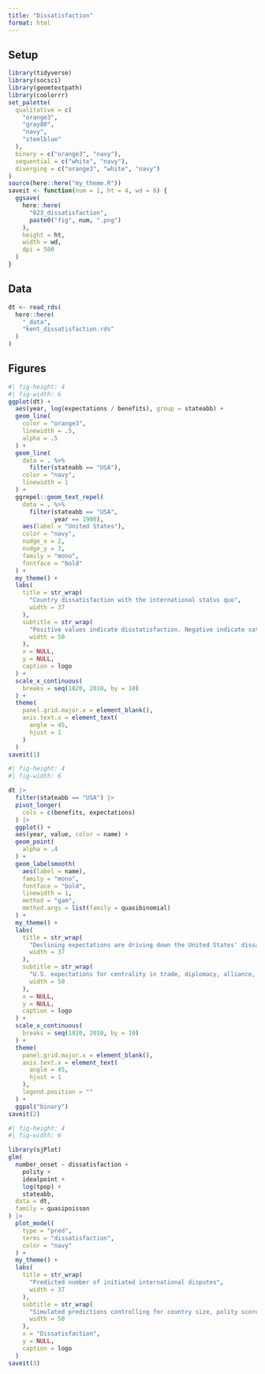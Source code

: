 ```yaml
---
title: "Dissatisfaction"
format: html
---
```


## Setup

```r
library(tidyverse)
library(socsci)
library(geomtextpath)
library(coolorrr)
set_palette(
  qualitative = c(
    "orange3",
    "gray80",
    "navy",
    "steelblue"
  ),
  binary = c("orange3", "navy"),
  sequential = c("white", "navy"),
  diverging = c("orange3", "white", "navy")
)
source(here::here("my_theme.R"))
saveit <- function(num = 1, ht = 4, wd = 6) {
  ggsave(
    here::here(
      "023_dissatisfaction",
      paste0("fig", num, ".png")
    ),
    height = ht,
    width = wd,
    dpi = 500
  )
}
```


## Data

```r
dt <- read_rds(
  here::here(
    "_data",
    "kent_dissatisfaction.rds"
  )
)
```

## Figures

```r
#| fig-height: 4
#| fig-width: 6
ggplot(dt) +
  aes(year, log(expectations / benefits), group = stateabb) +
  geom_line(
    color = "orange3",
    linewidth = .5,
    alpha = .5
  ) +
  geom_line(
    data = . %>% 
      filter(stateabb == "USA"),
    color = "navy",
    linewidth = 1
  ) +
  ggrepel::geom_text_repel(
    data = . %>%
      filter(stateabb == "USA",
             year == 1900),
    aes(label = "United States"),
    color = "navy",
    nudge_x = 2,
    nudge_y = 3,
    family = "mono",
    fontface = "bold"
  ) +
  my_theme() +
  labs(
    title = str_wrap(
      "Country dissatisfaction with the international status quo",
      width = 37
    ),
    subtitle = str_wrap(
      "Positive values indicate disstatisfaction. Negative indicate satisfaction. U.S. values are shown in blue.",
      width = 50
    ),
    x = NULL,
    y = NULL,
    caption = logo
  ) +
  scale_x_continuous(
    breaks = seq(1820, 2010, by = 10)
  ) +
  theme(
    panel.grid.major.x = element_blank(),
    axis.text.x = element_text(
      angle = 45,
      hjust = 1
    )
  )
saveit(1)
```

```r
#| fig-height: 4
#| fig-width: 6

dt |>
  filter(stateabb == "USA") |>
  pivot_longer(
    cols = c(benefits, expectations)
  ) |>
  ggplot() +
  aes(year, value, color = name) +
  geom_point(
    alpha = .4
  ) +
  geom_labelsmooth(
    aes(label = name),
    family = "mono",
    fontface = "bold",
    linewidth = 1,
    method = "gam",
    method.args = list(family = quasibinomial)
  ) +
  my_theme() +
  labs(
    title = str_wrap(
      "Declining expectations are driving down the United States' dissatisfaction score",
      width = 37
    ),
    subtitle = str_wrap(
      "U.S. expectations for centrality in trade, diplomacy, alliance, and arms trade networks relative to its actual centrality.",
      width = 50
    ),
    x = NULL,
    y = NULL,
    caption = logo
  ) +
  scale_x_continuous(
    breaks = seq(1820, 2010, by = 10)
  ) +
  theme(
    panel.grid.major.x = element_blank(),
    axis.text.x = element_text(
      angle = 45,
      hjust = 1
    ),
    legend.position = ""
  ) +
  ggpal("binary")
saveit(2)
```

```r
#| fig-height: 4
#| fig-width: 6

library(sjPlot)
glm(
  number_onset ~ dissatisfaction +
    polity +
    idealpoint +
    log(tpop) +
    stateabb,
  data = dt,
  family = quasipoisson
) |> 
  plot_model(
    type = "pred",
    terms = "dissatisfaction",
    color = "navy"
  ) +
  my_theme() +
  labs(
    title = str_wrap(
      "Predicted number of initiated international disputes",
      width = 37
    ),
    subtitle = str_wrap(
      "Simulated predictions controlling for country size, polity score, and ideal point. The model includes country fixed effects.",
      width = 50
    ),
    x = "Dissatisfaction",
    y = NULL,
    caption = logo
  )
saveit(3)
```

